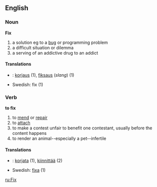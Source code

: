 ==English==
===Noun===
'''Fix'''
#a solution eg to a [[bug]] or programming problem
#a difficult situation or dilemma
#a serving of an addictive drug to an addict

====Translations====
*{{msg:fi}}: [[korjaus]] (1), [[fiksaus]] (''slang'') (1)
*Swedish: fix (1)

===Verb===
'''to fix'''
#to [[mend]] or [[repair]]
#to [[attach]]
#to make a contest unfair to benefit one contestant, usually before the content happens
#to render an animal--especially a pet--infertile

====Translations====
*{{msg:fi}}: [[korjata]] (1), [[kiinnittää]] (2)
*Swedish: [[fixa]] (1)

[[ru:Fix]]
